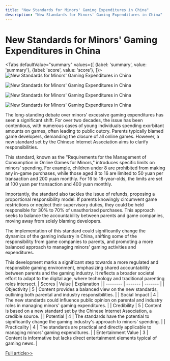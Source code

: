 ```yaml
---
title: "New Standards for Minors' Gaming Expenditures in China"
description: "New Standards for Minors' Gaming Expenditures in China"
---
```



# New Standards for Minors' Gaming Expenditures in China


<Tabs
	defaultValue="summary"
	values={[
	{label: 'summary', value: 'summary'},
	{label: 'score', value: 'score'},
]}>
<TabItem value="summary">
<img
  src="https://image.informedainews.com/2024/06/Soc-ZJr-1717382607-0.jpg"
  alt="New Standards for Minors' Gaming Expenditures in China"
/>

<img
  src="https://image.informedainews.com/2024/06/Soc-J34-1717382607-1.jpg"
  alt="New Standards for Minors' Gaming Expenditures in China"
/>

<img
  src="https://image.informedainews.com/2024/06/Soc-g23-1717382607-2.jpg"
  alt="New Standards for Minors' Gaming Expenditures in China"
/>

<img
  src="https://image.informedainews.com/2024/06/Soc-LKB-1717382607-3.jpg"
  alt="New Standards for Minors' Gaming Expenditures in China"
/>



The long-standing debate over minors' excessive gaming expenditures has seen a significant shift. For over two decades, the issue has been contentious, with numerous cases of young individuals spending exorbitant amounts on games, often leading to public outcry. Parents typically blamed game developers, demanding the closure of all online games. However, a new standard set by the Chinese Internet Association aims to clarify responsibilities.

This standard, known as the "Requirements for the Management of Consumption in Online Games for Minors," introduces specific limits on minors' spending. For example, children under 8 are prohibited from making any in-game purchases, while those aged 8 to 16 are limited to 50 yuan per transaction and 200 yuan monthly. For 16 to 18-year-olds, the limits are set at 100 yuan per transaction and 400 yuan monthly.

Importantly, the standard also tackles the issue of refunds, proposing a proportional responsibility model. If parents knowingly circumvent game restrictions or neglect their supervisory duties, they could be held responsible for 30% to 70% of unauthorized purchases. This approach seeks to balance the accountability between parents and game companies, moving away from solely blaming developers.

The implementation of this standard could significantly change the dynamics of the gaming industry in China, shifting some of the responsibility from game companies to parents, and promoting a more balanced approach to managing minors' gaming activities and expenditures.

This development marks a significant step towards a more regulated and responsible gaming environment, emphasizing shared accountability between parents and the gaming industry. It reflects a broader societal effort to adapt to the digital age, where technology and traditional parenting roles intersect.
</TabItem>
<TabItem value="score">
	| Scores     | Value   | Explanation |
	| -------- | ------- | ------- |
	| Objectivity  | 5    | Content provides a balanced view on the new standards, outlining both parental and industry responsibilities.    |
	| Social Impact | 4     | The new standards could influence public opinion on parental and industry roles in managing minors' gaming expenditures.    |
	| Credibility    | 5    | Content is based on a new standard set by the Chinese Internet Association, a credible source.    |
	| Potential    | 4    | The standards have the potential to significantly change the gaming industry's approach to minors' spending.    |
	| Practicality    | 4    | The standards are practical and directly applicable to managing minors' gaming expenditures.    |
	| Entertainment Value    | 3    | Content is informative but lacks direct entertainment elements typical of gaming news.    |
</TabItem>
</Tabs>

[Full article>>](https://www.cnbeta.com.tw/articles/game/1433320.htm)
